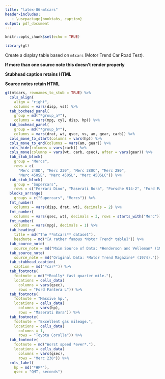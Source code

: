 ```yaml
---
title: "latex-06-mtcars"
header-includes:
   - \usepackage{booktabs, caption}
output: pdf_document
---
```


```r
knitr::opts_chunk$set(echo = TRUE)

library(gt)
```

Create a display table based on `mtcars` (Motor Trend Car Road Test).

**If more than one source note this doesn't render properly**

**Stubhead caption retains HTML**

**Source notes retain HTML**

```r
gt(mtcars, rownames_to_stub = TRUE) %>%
  cols_align(
    align = "right",
    columns = vars(disp, vs)) %>%
  tab_boxhead_panel(
    group = md("*group_a*"),
    columns = vars(mpg, cyl, disp, hp)) %>%
  tab_boxhead_panel(
    group = md("*group_b*"),
    columns = vars(drat, wt, qsec, vs, am, gear, carb)) %>%
  cols_move_to_start(columns = vars(hp)) %>%
  cols_move_to_end(columns = vars(am, gear)) %>%
  cols_hide(columns = vars(carb)) %>%
  cols_move(columns = vars(wt, carb, qsec), after = vars(gear)) %>%
  tab_stub_block(
    group = "Mercs",
    rows = c(
      "Merc 240D", "Merc 230", "Merc 280C", "Merc 280",
      "Merc 450SE", "Merc 450SL", "Merc 450SLC")) %>%
  tab_stub_block(
    group = "Supercars",
    rows = c("Ferrari Dino", "Maserati Bora", "Porsche 914-2", "Ford Pantera L")) %>%
  blocks_arrange(
    groups = c("Supercars", "Mercs")) %>%
  fmt_number(
    columns = vars(disp, drat, wt), decimals = 2) %>%
  fmt_number(
    columns = vars(qsec, wt), decimals = 3, rows = starts_with("Merc")) %>%
  fmt_number(
    columns = vars(mpg), decimals = 1) %>%
  tab_heading(
    title = md("The **mtcars** dataset"),
    headnote = md("[A rather famous *Motor Trend* table]")) %>%
  tab_source_note(
    source_note = md("Main Source of Data: *Henderson and Velleman* (1981).")) %>%
  tab_source_note(
    source_note = md("Original Data: *Motor Trend Magazine* (1974).")) %>%
  tab_stubhead_caption(
    caption = md("*car*")) %>%
  tab_footnote(
    footnote = md("*Really* fast quarter mile."),
    locations = cells_data(
      columns = vars(qsec),
      rows = "Ford Pantera L")) %>%
  tab_footnote(
    footnote = "Massive hp.",
    locations = cells_data(
      columns = vars(hp),
      rows = "Maserati Bora")) %>%
  tab_footnote(
    footnote = "Excellent gas mileage.",
    locations = cells_data(
      columns = 1,
      rows = "Toyota Corolla")) %>%
  tab_footnote(
    footnote = md("Worst speed *ever*."),
    locations = cells_data(
      columns = vars(qsec),
      rows = "Merc 230")) %>%
  cols_label(
    hp = md("*HP*"),
    qsec = "QMT, seconds")
```
